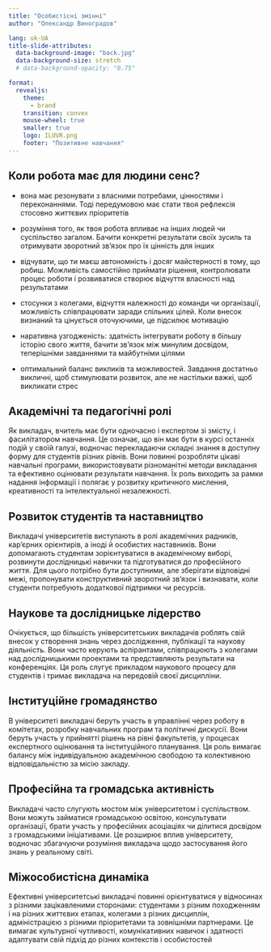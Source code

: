 ```yaml
---
title: "Особистісні змінні"
author: "Олександр Виноградов"

lang: uk-UA
title-slide-attributes:
  data-background-image: "back.jpg"
  data-background-size: stretch
  # data-background-opacity: "0.75"

format: 
  revealjs:
    theme:
      - brand
    transition: convex
    mouse-wheel: true
    smaller: true
    logo: ILUVR.png
    footer: "Позитивне навчання"
---
```


## Коли робота має для людини сенс?

-   вона має резонувати з власними потребами, цінностями і переконаннями. Тоді передумовою має стати твоя рефлексія стосовно життєвих пріоритетів

-   розуміння того, як твоя робота впливає на інших людей чи суспільство загалом. Бачити конкретні результати своїх зусиль та отримувати зворотний зв'язок про їх цінність для інших

-   відчувати, що ти маєш автономність і досяг майстерності в тому, що робиш. Можливість самостійно приймати рішення, контролювати процес роботи і розвиватися створює відчуття власності над результатами

-   стосунки з колегами, відчуття належності до команди чи організації, можливість співпрацювати заради спільних цілей. Коли внесок визнаний та цінується оточуючими, це підсилює мотивацію

-   наративна узгодженість: здатність інтегрувати роботу в більшу історію свого життя, бачити зв'язок між минулим досвідом, теперішніми завданнями та майбутніми цілями

-   оптимальний баланс викликів та можливостей. Завдання достатньо викличні, щоб стимулювати розвиток, але не настільки важкі, щоб викликати стрес


## Академічні та педагогічні ролі

Як викладач, вчитель має бути одночасно і експертом зі змісту, і фасилітатором навчання. Це означає, що він має бути в курсі останніх подій у своїй галузі, водночас перекладаючи складні знання в доступну форму для студентів різних рівнів. Вони повинні розробляти цікаві навчальні програми, використовувати різноманітні методи викладання та ефективно оцінювати результати навчання. Їх роль виходить за рамки надання інформації і полягає у розвитку критичного мислення, креативності та інтелектуальної незалежності.


## Розвиток студентів та наставництво

Викладачі університетів виступають в ролі академічних радників, кар'єрних орієнтирів, а іноді й особистих наставників. Вони допомагають студентам зорієнтуватися в академічному виборі, розвинути дослідницькі навички та підготуватися до професійного життя. Для цього потрібно бути доступними, але зберігати відповідні межі, пропонувати конструктивний зворотний зв'язок і визнавати, коли студенти потребують додаткової підтримки чи ресурсів.


## Наукове та дослідницьке лідерство

Очікується, що більшість університетських викладачів роблять свій внесок у створення знань через дослідження, публікації та наукову діяльність. Вони часто керують аспірантами, співпрацюють з колегами над дослідницькими проектами та представляють результати на конференціях. Ця роль слугує прикладом наукового процесу для студентів і тримає викладача на передовій своєї дисципліни.


## Інституційне громадянство

В університеті викладачі беруть участь в управлінні через роботу в комітетах, розробку навчальних програм та політичні дискусії. Вони беруть участь у прийнятті рішень на рівні факультетів, у процесах експертного оцінювання та інституційного планування. Ця роль вимагає балансу між індивідуальною академічною свободою та колективною відповідальністю за місію закладу.


## Професійна та громадська активність

Викладачі часто слугують мостом між університетом і суспільством. Вони можуть займатися громадською освітою, консультувати організації, брати участь у професійних асоціаціях чи ділитися досвідом з громадськими ініціативами. Це розширює вплив університету, водночас збагачуючи розуміння викладача щодо застосування його знань у реальному світі.


## Міжособистісна динаміка

Ефективні університетські викладачі повинні орієнтуватися у відносинах з різними зацікавленими сторонами: студентами з різним походженням і на різних життєвих етапах, колегами з різних дисциплін, адміністрацією з різними пріоритетами та зовнішніми партнерами. Це вимагає культурної чутливості, комунікативних навичок і здатності адаптувати свій підхід до різних контекстів і особистостей
